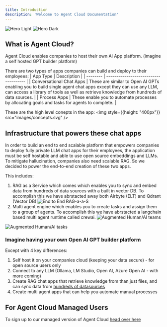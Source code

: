 ```yaml
---
title: Introduction
description: 'Welcome to Agent Cloud Documentation'
---
```


<img
  className="block dark:hidden"
  src="/images/hero-light.svg"
  alt="Hero Light"
/>
<img
  className="hidden dark:block"
  src="/images/hero-dark.svg"
  alt="Hero Dark"
/>

## What is Agent Cloud?
Agent Cloud enables companies to host their own AI App platform. (imagine a self hosted GPT builder platform)

There are two types of apps companies can build and deploy to their employees:
| App Type | Description                           |
| -------- | ------------------------------------- |
| Conversational Chat Apps | These are similar to Open AI GPTs enabling you to build single agent chat apps except they can use any LLM, can access a library of tools as well as retrieve knowledge from hundreds of data sources. |
| Process Apps             | These enable you to automate processes by allocating goals and tasks for agents to complete. |

These are the high level conepts in the app:
<img style={{height: "400px"}} src="images/concepts.svg" />

## Infrastructure that powers these chat apps
In order to build an end to end scalable platform that empowers companies to deploy fully private LLM chat apps for their employees,
the application must be self hostable and able to use open source embeddings and LLMs.
To mitigate hallucination, companies also need scalable RAG.
So we decided to power the end-to-end creation of these two apps. 

This includes:
1. RAG as a Service which comes which enables you to sync and embed data from hundreds of data sources with a built in vector DB.
To accomplish this we have abrstacted away both Airbyte (ELT) and Qdrant (Vector DB)
![End to End RAG-a-a-S](/images/our-stack.jpg)
2. Multi agent engine which enables you to create tasks and assign them to a group of agents.
To accomplish this we have abrstacted a langchain based multi agent runtime called crewai.
![Augmented Human/AI teams](/images/cs_agent1.png)

![Augmented Human/AI tasks](/images/cs_agent2.png)

### Imagine having your own Open AI GPT builder platform
Except with 4 key differences:
1. Self host it on your companies cloud (keeping your data secure) - for open source users only
2. Connect to any LLM (Ollama, LM Studio, Open AI, Azure Open AI - with more coming)
3. Create RAG chat apps that retrieve knowledge from than just files, and can sync data from [hundreds of datasources](https://agentcloud.dev/integrations)
4. Create multi agent apps that can help you automate manual processes

## For Agent Cloud Managed Users

To sign up to our managed version of Agent Cloud [head over here](https://app.agentcloud.dev/register)
